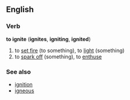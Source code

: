==English==
===Verb===
'''to ignite''' ('''ignites''', '''igniting''', '''ignited''')
#to [[set fire]] (to something), to [[light]] (something)
#to [[spark off]] (something), to [[enthuse]]

===See also===
*[[ignition]]
*[[igneous]]